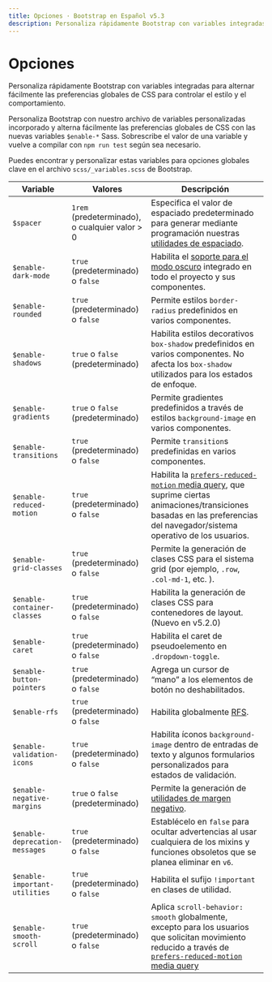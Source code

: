 ```yaml
---
title: Opciones · Bootstrap en Español v5.3
description: Personaliza rápidamente Bootstrap con variables integradas para alternar fácilmente las preferencias globales de CSS para controlar el estilo y el comportamiento.
---
```

# Opciones

Personaliza rápidamente Bootstrap con variables integradas para alternar fácilmente las preferencias globales de CSS para controlar el estilo y el comportamiento.

<MainBanner />

Personaliza Bootstrap con nuestro archivo de variables personalizadas incorporado y alterna fácilmente las preferencias globales de CSS con las nuevas variables `$enable-*` Sass. Sobrescribe el valor de una variable y vuelve a compilar con `npm run test` según sea necesario.

Puedes encontrar y personalizar estas variables para opciones globales clave en el archivo `scss/_variables.scss` de Bootstrap.

| Variable | Valores | Descripción |
| --- | --- | --- |
| `$spacer` | `1rem` (predeterminado), o cualquier valor > 0 | Especifica el valor de espaciado predeterminado para generar mediante programación nuestras [utilidades de espaciado](/bootstrap/5.3/utilities/spacing/). |
| `$enable-dark-mode` | `true` (predeterminado) o `false` | Habilita el [soporte para el modo oscuro](/bootstrap/5.3/customize/color-modes/#dark-mode) integrado en todo el proyecto y sus componentes. |
| `$enable-rounded` | `true` (predeterminado) o `false` | Permite estilos `border-radius` predefinidos en varios componentes. |
| `$enable-shadows` | `true` o `false` (predeterminado) | Habilita estilos decorativos `box-shadow` predefinidos en varios componentes. No afecta los `box-shadow` utilizados para los estados de enfoque. |
| `$enable-gradients` | `true` o `false` (predeterminado) | Permite gradientes predefinidos a través de estilos `background-image` en varios componentes. |
| `$enable-transitions` | `true` (predeterminado) o `false` | Permite `transition`s predefinidas en varios componentes. |
| `$enable-reduced-motion` | `true` (predeterminado) o `false` | Habilita la [`prefers-reduced-motion` media query](/bootstrap/5.3/getting-started/accessibility/#reduced-motion), que suprime ciertas animaciones/transiciones basadas en las preferencias del navegador/sistema operativo de los usuarios. |
| `$enable-grid-classes` | `true` (predeterminado) o `false` | Permite la generación de clases CSS para el sistema grid (por ejemplo, `.row`, `.col-md-1`, etc. ). |
| `$enable-container-classes` | `true` (predeterminado) o `false` | Habilita la generación de clases CSS para contenedores de layout. (Nuevo en v5.2.0) |
| `$enable-caret` | `true` (predeterminado) o `false` | Habilita el caret de pseudoelemento en `.dropdown-toggle`. |
| `$enable-button-pointers` | `true` (predeterminado) o `false` | Agrega un cursor de “mano” a los elementos de botón no deshabilitados. |
| `$enable-rfs` | `true` (predeterminado) o `false` | Habilita globalmente [RFS](/bootstrap/5.3/getting-started/rfs/). |
| `$enable-validation-icons` | `true` (predeterminado) o `false` | Habilita íconos `background-image` dentro de entradas de texto y algunos formularios personalizados para estados de validación. |
| `$enable-negative-margins` | `true` o `false` (predeterminado) | Permite la generación de [utilidades de margen negativo](/bootstrap/5.3/utilities/spacing/#negative-margin). |
| `$enable-deprecation-messages` | `true` (predeterminado) o `false` | Establécelo en `false` para ocultar advertencias al usar cualquiera de los mixins y funciones obsoletos que se planea eliminar en `v6`. |
| `$enable-important-utilities` | `true` (predeterminado) o `false` | Habilita el sufijo `!important` en clases de utilidad. |
| `$enable-smooth-scroll` | `true` (predeterminado) o `false` | Aplica `scroll-behavior: smooth` globalmente, excepto para los usuarios que solicitan movimiento reducido a través de [`prefers-reduced-motion` media query](/bootstrap/5.3/getting-started/accessibility/#reduced-motion) |